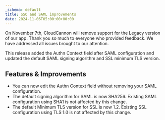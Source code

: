 ```yaml
---
_schema: default
title: SSO and SAML improvements
date: 2024-11-06T05:00:00+00:00
---
```

On November 7th, CloudCannon will remove support for the Legacy version of our app. Thank you so much to everyone who provided feedback. We have addressed all issues brought to our attention.

This release added the Authn Context field after SAML configuration and updated the default SAML signing algorithm and SSL minimum TLS version.

## Features & Improvements

* You can now edit the Authn Context field without removing your SAML configuration.
* The default signing algorithm for SAML is now SHA256. Existing SAML configuration using SHA1 is not affected by this change.
* The default Minimum TLS version for SSL is now 1.2. Existing SSL configuration using TLS 1.0 is not affected by this change.